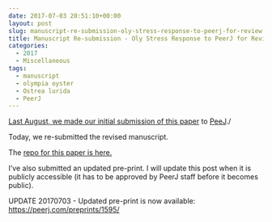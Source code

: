 ```yaml
---
date: 2017-07-03 20:51:10+00:00
layout: post
slug: manuscript-re-submission-oly-stress-response-to-peerj-for-review
title: Manuscript Re-submission - Oly Stress Response to PeerJ for Review
categories:
  - 2017
  - Miscellaneous
tags:
  - manuscript
  - olympia oyster
  - Ostrea lurida
  - PeerJ
---
```


[Last August, we made our initial submission of this paper](https://robertslab.github.io/sams-notebook/posts/2016-08-18-manuscript-submission-oly-stress-response-to-peerj-for-review/) to [PeeJ](https://peerj.com/)./

Today, we re-submitted the revised manuscript.

The [repo for this paper is here.](https://github.com/RobertsLab/paper-Olurida-gene)

I've also submitted an updated pre-print. I will update this post when it is publicly accessible (it has to be approved by PeerJ staff before it becomes public).

UPDATE 20170703 - Updated pre-print is now available: [https://peerj.com/preprints/1595/](https://peerj.com/preprints/1595/)
